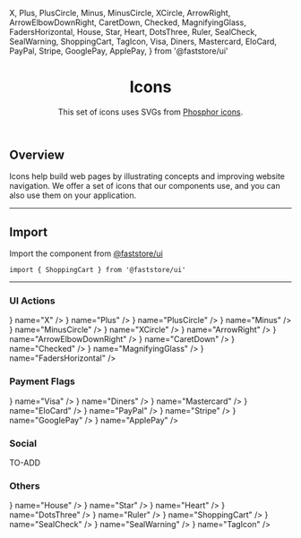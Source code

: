   X,
  Plus,
  PlusCircle,
  Minus,
  MinusCircle,
  XCircle,
  ArrowRight,
  ArrowElbowDownRight,
  CaretDown,
  Checked,
  MagnifyingGlass,
  FadersHorizontal,
  House,
  Star,
  Heart,
  DotsThree,
  Ruler,
  SealCheck,
  SealWarning,
  ShoppingCart,
  TagIcon,
  Visa,
  Diners,
  Mastercard,
  EloCard,
  PayPal,
  Stripe,
  GooglePay,
  ApplePay,
} from '@faststore/ui'

<header>

# Icons

This set of icons uses SVGs from [Phosphor icons](https://phosphoricons.com/).

</header>

## Overview

Icons help build web pages by illustrating concepts and improving website navigation. We offer a set of icons that our components use, and you can also use them on your application.

---

## Import

Import the component from [@faststore/ui](/../components)

```tsx
import { ShoppingCart } from '@faststore/ui'
```

---

### UI Actions

<IconList>
  <Icon icon={<X />} name="X" />
  <Icon icon={<Plus />} name="Plus" />
  <Icon icon={<PlusCircle />} name="PlusCircle" />
  <Icon icon={<Minus />} name="Minus" />
  <Icon icon={<MinusCircle />} name="MinusCircle" />
  <Icon icon={<XCircle />} name="XCircle" />
  <Icon icon={<ArrowRight />} name="ArrowRight" />
  <Icon icon={<ArrowElbowDownRight />} name="ArrowElbowDownRight" />
  <Icon icon={<CaretDown />} name="CaretDown" />
  <Icon icon={<Checked />} name="Checked" />
  <Icon icon={<MagnifyingGlass />} name="MagnifyingGlass" />
  <Icon icon={<FadersHorizontal />} name="FadersHorizontal" />
</IconList>

### Payment Flags

<IconList>
  <Icon icon={<Visa />} name="Visa" />
  <Icon icon={<Diners />} name="Diners" />
  <Icon icon={<Mastercard />} name="Mastercard" />
  <Icon icon={<EloCard />} name="EloCard" />
  <Icon icon={<PayPal />} name="PayPal" />
  <Icon icon={<Stripe />} name="Stripe" />
  <Icon icon={<GooglePay />} name="GooglePay" />
  <Icon icon={<ApplePay />} name="ApplePay" />
</IconList>

### Social

TO-ADD

### Others

<IconList>
  <Icon icon={<House />} name="House" />
  <Icon icon={<Star />} name="Star" />
  <Icon icon={<Heart />} name="Heart" />
  <Icon icon={<DotsThree />} name="DotsThree" />
  <Icon icon={<Ruler />} name="Ruler" />
  <Icon icon={<ShoppingCart />} name="ShoppingCart" />
  <Icon icon={<SealCheck />} name="SealCheck" />
  <Icon icon={<SealWarning />} name="SealWarning" />
  <Icon icon={<TagIcon />} name="TagIcon" />
</IconList>
